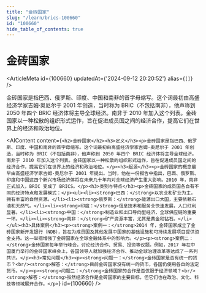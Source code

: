 ```yaml
---
title: "金砖国家"
slug: "/learn/brics-100660"
id: "100660"
hide_table_of_contents: true
---
```



# 金砖国家

<ArticleMeta id={100660} updatedAt={'2024-09-12 20:20:52'} alias={`[]`} />
<div className='border-solid border-b border-t-0 my-4 border-[var(--ifm-color-gray-300)]' />

金砖国家是指巴西、俄罗斯、印度、中国和南非的首字母缩写。这个词最初由高盛经济学家吉姆·奥尼尔于 2001 年创造，当时称为 BRIC（不包括南非），他声称到 2050 年四个 BRIC 经济体将主导全球经济。南非于 2010 年加入这个列表。金砖国家以一种松散的组织形式运作，旨在促进成员国之间的经济合作，提高它们在世界上的经济和政治地位。

<AIContent content={`<h2>金砖国家</h2><h3>定义</h3><p>金砖国家是指巴西、俄罗斯、印度、中国和南非的首字母缩写。这个词最初由高盛经济学家吉姆·奥尼尔于 2001 年创造，当时称为 BRIC（不包括南非），他声称到 2050 年四个 BRIC 经济体将主导全球经济。南非于 2010 年加入这个列表。金砖国家以一种松散的组织形式运作，旨在促进成员国之间的经济合作，提高它们在世界上的经济和政治地位。</p><h3>起源</h3><p>金砖国家的概念最早由高盛经济学家吉姆·奥尼尔于 2001 年提出。当时，他在一份报告中指出，巴西、俄罗斯、印度和中国这四个新兴市场经济体将在未来几十年内对全球经济产生重大影响。2010 年，南非正式加入，BRIC 变成了 BRICS。</p><h3>类别与特点</h3><p>金砖国家的成员国各自有不同的经济特点和发展模式：</p><ul><li><strong>巴西：</strong>以农业和矿业为主，拥有丰富的自然资源。</li><li><strong>俄罗斯：</strong>能源出口大国，主要依赖石油和天然气。</li><li><strong>印度：</strong>信息技术和服务业快速发展，人口红利显著。</li><li><strong>中国：</strong>制造业和出口导向型经济，全球供应链的重要一环。</li><li><strong>南非：</strong>矿产资源丰富，尤其是黄金和钻石。</li></ul><h3>具体案例</h3><p><strong>案例一：</strong>2014 年，金砖国家成立了金砖国家新开发银行（NDB），旨在为成员国及其他发展中国家的基础设施和可持续发展项目提供资金支持。这一举措增强了金砖国家在全球金融体系中的影响力。</p><p><strong>案例二：</strong>金砖国家每年举行峰会，讨论经济合作、贸易、投资等议题。例如，2017 年在中国厦门举行的金砖国家峰会上，各国领导人就加强经济合作、推动全球治理改革等达成了一系列共识。</p><h3>常见问题</h3><p><strong>问题一：</strong>金砖国家是否有统一的货币？<br/><strong>解答：</strong>目前金砖国家没有统一的货币，各国仍使用各自的法定货币。</p><p><strong>问题二：</strong>金砖国家的合作是否仅限于经济领域？<br/><strong>解答：</strong>虽然经济合作是金砖国家的主要目标，但它们也在政治、文化、科技等领域展开合作。</p>`} id={100660} />
